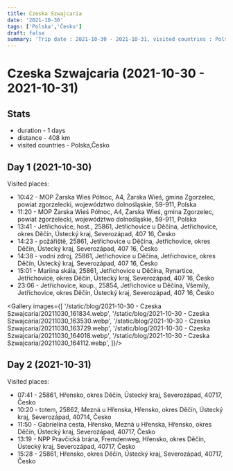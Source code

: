 ```yaml
---
title: Czeska Szwajcaria
date: '2021-10-30'
tags: ['Polska','Česko']
draft: false
summary: 'Trip date : 2021-10-30 - 2021-10-31, visited countries : Polska,Česko, distance : 408'
---
```


# Czeska Szwajcaria (2021-10-30 - 2021-10-31)
## Stats
- duration - 1 days
- distance - 408 km
- visited countries - Polska,Česko

## Day 1 (2021-10-30)
Visited places:
- 10:42 - MOP Żarska Wieś Północ, A4, Żarska Wieś, gmina Zgorzelec, powiat zgorzelecki, województwo dolnośląskie, 59-911, Polska
- 11:20 - MOP Żarska Wieś Północ, A4, Żarska Wieś, gmina Zgorzelec, powiat zgorzelecki, województwo dolnośląskie, 59-911, Polska
- 13:41 - Jetřichovice, host., 25861, Jetřichovice u Děčína, Jetřichovice, okres Děčín, Ústecký kraj, Severozápad, 407 16, Česko
- 14:23 - požářiště, 25861, Jetřichovice u Děčína, Jetřichovice, okres Děčín, Ústecký kraj, Severozápad, 407 16, Česko
- 14:38 - vodní zdroj, 25861, Jetřichovice u Děčína, Jetřichovice, okres Děčín, Ústecký kraj, Severozápad, 407 16, Česko
- 15:01 - Mariina skála, 25861, Jetřichovice u Děčína, Rynartice, Jetřichovice, okres Děčín, Ústecký kraj, Severozápad, 407 16, Česko
- 23:06 - Jetřichovice, koup., 25854, Jetřichovice u Děčína, Všemily, Jetřichovice, okres Děčín, Ústecký kraj, Severozápad, 407 16, Česko

<Gallery images={[
	'/static/blog/2021-10-30 - Czeska Szwajcaria/20211030_161834.webp',
	'/static/blog/2021-10-30 - Czeska Szwajcaria/20211030_163530.webp',
	'/static/blog/2021-10-30 - Czeska Szwajcaria/20211030_163729.webp',
	'/static/blog/2021-10-30 - Czeska Szwajcaria/20211030_164018.webp',
	'/static/blog/2021-10-30 - Czeska Szwajcaria/20211030_164112.webp',
	]}/>

## Day 2 (2021-10-31)
Visited places:
- 07:41 - 25861, Hřensko, okres Děčín, Ústecký kraj, Severozápad, 40717, Česko
- 10:20 - totem, 25862, Mezná u Hřenska, Hřensko, okres Děčín, Ústecký kraj, Severozápad, 40714, Česko
- 11:50 - Gabrielina cesta, Hřensko, Mezná u Hřenska, Hřensko, okres Děčín, Ústecký kraj, Severozápad, 40717, Česko
- 13:19 - NPP Pravčická brána, Fremdenweg, Hřensko, okres Děčín, Ústecký kraj, Severozápad, 40717, Česko
- 15:28 - 25861, Hřensko, okres Děčín, Ústecký kraj, Severozápad, 40717, Česko


